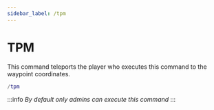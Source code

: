 ```yaml
---
sidebar_label: /tpm
---
```


# TPM

This command teleports the player who executes this command to the waypoint coordinates.

```lua
/tpm
```

:::info
_By default only admins can execute this command_
:::
